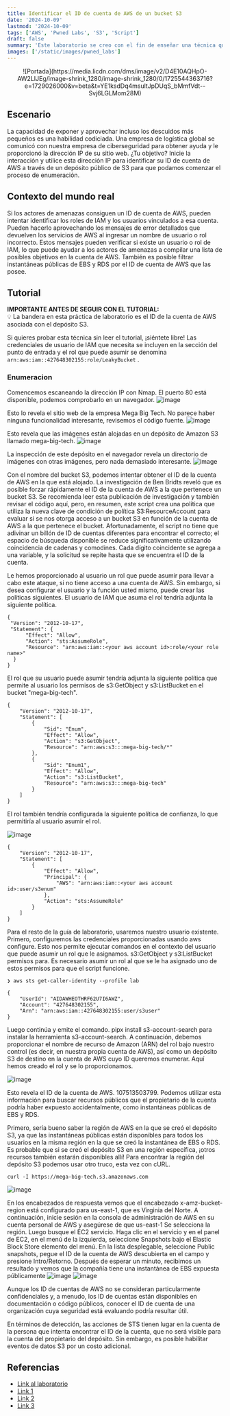 ```yaml
---
title: Identificar el ID de cuenta de AWS de un bucket S3
date: '2024-10-09'
lastmod: '2024-10-09'
tags: ['AWS', 'Pwned Labs', 'S3', 'Script']
draft: false
summary: 'Este laboratorio se creo con el fin de enseñar una técnica que permite encontrar un ID de cuenta de AWS dado un bucket S3 público, y aprovecharse de esto.'
images: ['/static/images/pwned_labs']
---
```


<p align="center">
  ![Portada](https://media.licdn.com/dms/image/v2/D4E10AQHpO-AW2LIJEg/image-shrink_1280/image-shrink_1280/0/1725544363716?e=1729026000&v=beta&t=YE1ksdDq4msultJpDUqS_bMmfVdt--Svj6LGLMom28M)
</p>

<TOCInline toc={props.toc} exclude="Introduccion" />

## Escenario

La capacidad de exponer y aprovechar incluso los descuidos más pequeños es una habilidad codiciada. Una empresa de logística global se comunicó con nuestra empresa de ciberseguridad para obtener ayuda y le proporcionó la dirección IP de su sitio web. ¿Tu objetivo? Inicie la interacción y utilice esta dirección IP para identificar su ID de cuenta de AWS a través de un depósito público de S3 para que podamos comenzar el proceso de enumeración.

## Contexto del mundo real

Si los actores de amenazas consiguen un ID de cuenta de AWS, pueden intentar identificar los roles de IAM y los usuarios vinculados a esa cuenta. Pueden hacerlo aprovechando los mensajes de error detallados que devuelven los servicios de AWS al ingresar un nombre de usuario o rol incorrecto. Estos mensajes pueden verificar si existe un usuario o rol de IAM, lo que puede ayudar a los actores de amenazas a compilar una lista de posibles objetivos en la cuenta de AWS. También es posible filtrar instantáneas públicas de EBS y RDS por el ID de cuenta de AWS que las posee.

## Tutorial

**IMPORTANTE ANTES DE SEGUIR CON EL TUTORIAL:**  
💡 La bandera en esta práctica de laboratorio es el ID de la cuenta de AWS asociada con el depósito S3.

Si quieres probar esta técnica sin leer el tutorial, ¡siéntete libre! Las credenciales de usuario de IAM que necesita se incluyen en la sección del punto de entrada y el rol que puede asumir se denomina `arn:aws:iam::427648302155:role/LeakyBucket` .

### Enumeracion

Comencemos escaneando la dirección IP con Nmap. El puerto 80 está disponible, podemos comprobarlo en un navegador.
![image](/static/images/pwned_labs/identify_the_aws_account_id_from_a_public_s3_bucket/1.png)

Esto lo revela el sitio web de la empresa Mega Big Tech. No parece haber ninguna funcionalidad interesante, revisemos el código fuente.
![image](/static/images/pwned_labs/identify_the_aws_account_id_from_a_public_s3_bucket/2.png)

Esto revela que las imágenes están alojadas en un depósito de Amazon S3 llamado mega-big-tech.
![image](/static/images/pwned_labs/identify_the_aws_account_id_from_a_public_s3_bucket/3.png)

La inspección de este depósito en el navegador revela un directorio de imágenes con otras imágenes, pero nada demasiado interesante.
![image](/static/images/pwned_labs/identify_the_aws_account_id_from_a_public_s3_bucket/4.png)

Con el nombre del bucket S3, podemos intentar obtener el ID de la cuenta de AWS en la que está alojado. La investigación de Ben Bridts reveló que es posible forzar rápidamente el ID de la cuenta de AWS a la que pertenece un bucket S3. Se recomienda leer esta publicación de investigación y también revisar el código aquí, pero, en resumen, este script crea una política que utiliza la nueva clave de condición de política S3:ResourceAccount para evaluar si se nos otorga acceso a un bucket S3 en función de la cuenta de AWS a la que pertenece el bucket. Afortunadamente, el script no tiene que adivinar un billón de ID de cuentas diferentes para encontrar el correcto; el espacio de búsqueda disponible se reduce significativamente utilizando coincidencia de cadenas y comodines. Cada dígito coincidente se agrega a una variable, y la solicitud se repite hasta que se encuentra el ID de la cuenta.

Le hemos proporcionado al usuario un rol que puede asumir para llevar a cabo este ataque, si no tiene acceso a una cuenta de AWS. Sin embargo, si desea configurar el usuario y la función usted mismo, puede crear las políticas siguientes.
El usuario de IAM que asuma el rol tendría adjunta la siguiente política.

```
{
 "Version": "2012-10-17",
 "Statement": {
      "Effect": "Allow",
      "Action": "sts:AssumeRole",
      "Resource": "arn:aws:iam::<your aws account id>:role/<your role name>"
  }
}
```

El rol que su usuario puede asumir tendría adjunta la siguiente política que permite al usuario los permisos de s3:GetObject y s3:ListBucket en el bucket "mega-big-tech".

```
{
    "Version": "2012-10-17",
    "Statement": [
        {
            "Sid": "Enum",
            "Effect": "Allow",
            "Action": "s3:GetObject",
            "Resource": "arn:aws:s3:::mega-big-tech/*"
        },
        {
            "Sid": "Enum1",
            "Effect": "Allow",
            "Action": "s3:ListBucket",
            "Resource": "arn:aws:s3:::mega-big-tech"
        }
    ]
}
```

El rol también tendría configurada la siguiente política de confianza, lo que permitiría al usuario asumir el rol.

![image](https://d2xvzw1rx4uzc3.cloudfront.net/uploads/7fs02wff9zfiohrolgw5amyxsbfwnsn2.png)

```
{
    "Version": "2012-10-17",
    "Statement": [
        {
            "Effect": "Allow",
            "Principal": {
                "AWS": "arn:aws:iam::<your aws account id>:user/s3enum"
            },
            "Action": "sts:AssumeRole"
        }
    ]
}
```

Para el resto de la guía de laboratorio, usaremos nuestro usuario existente. Primero, configuremos las credenciales proporcionadas usando aws configure. Esto nos permite ejecutar comandos en el contexto del usuario que puede asumir un rol que le asignamos. s3:GetObject y s3:ListBucket permisos para. Es necesario asumir un rol al que se le ha asignado uno de estos permisos para que el script funcione.

```
❯ aws sts get-caller-identity --profile lab

{
    "UserId": "AIDAWHEOTHRF62U7I6AWZ",
    "Account": "427648302155",
    "Arn": "arn:aws:iam::427648302155:user/s3user"
}
```

Luego continúa y emite el comando. pipx install s3-account-search para instalar la herramienta s3-account-search. A continuación, debemos proporcionar el nombre de recurso de Amazon (ARN) del rol bajo nuestro control (es decir, en nuestra propia cuenta de AWS), así como un depósito S3 de destino en la cuenta de AWS cuyo ID queremos enumerar. Aquí hemos creado el rol y se lo proporcionamos.

![image](/static/images/pwned_labs/identify_the_aws_account_id_from_a_public_s3_bucket/5.jpeg)

Esto revela el ID de la cuenta de AWS. 107513503799. Podemos utilizar esta información para buscar recursos públicos que el propietario de la cuenta podría haber expuesto accidentalmente, como instantáneas públicas de EBS y RDS.

Primero, sería bueno saber la región de AWS en la que se creó el depósito S3, ya que las instantáneas públicas están disponibles para todos los usuarios en la misma región en la que se creó la instantánea de EBS o RDS. Es probable que si se creó el depósito S3 en una región específica, ¡otros recursos también estarán disponibles allí!
Para encontrar la región del depósito S3 podemos usar otro truco, esta vez con cURL.

```
curl -I https://mega-big-tech.s3.amazonaws.com
```

![image](/static/images/pwned_labs/identify_the_aws_account_id_from_a_public_s3_bucket/6.jpeg)

En los encabezados de respuesta vemos que el encabezado x-amz-bucket-region está configurado para us-east-1, que es Virginia del Norte. A continuación, inicie sesión en la consola de administración de AWS en su cuenta personal de AWS y asegúrese de que us-east-1 Se selecciona la región.
Luego busque el EC2 servicio. Haga clic en el servicio y en el panel de EC2, en el menú de la izquierda, seleccione Snapshots bajo el Elastic Block Store elemento del menú. En la lista desplegable, seleccione Public snapshots, pegue el ID de la cuenta de AWS descubierta en el campo y presione Intro/Retorno. Después de esperar un minuto, recibimos un resultado y vemos que la compañía tiene una instantánea de EBS expuesta públicamente
![image](/static/images/pwned_labs/identify_the_aws_account_id_from_a_public_s3_bucket/7.jpeg)
![image](/static/images/pwned_labs/identify_the_aws_account_id_from_a_public_s3_bucket/8.jpeg)

Aunque los ID de cuentas de AWS no se consideran particularmente confidenciales y, a menudo, los ID de cuentas están disponibles en documentación o código públicos, conocer el ID de cuenta de una organización cuya seguridad está evaluando podría resultar útil.

En términos de detección, las acciones de STS tienen lugar en la cuenta de la persona que intenta encontrar el ID de la cuenta, que no será visible para la cuenta del propietario del depósito. Sin embargo, es posible habilitar eventos de datos S3 por un costo adicional.

## Referencias

- [Link al laboratorio](https://pwnedlabs.io/labs/identify-the-aws-account-id-from-a-public-s3-bucket)
- [Link 1](https://aws.amazon.com/blogs/storage/limit-access-to-amazon-s3-buckets-owned-by-specific-aws-accounts/)
- [Link 2](https://github.com/WeAreCloudar/s3-account-search)
- [Link 3](https://cloudar.be/awsblog/finding-the-account-id-of-any-public-s3-bucket/)

